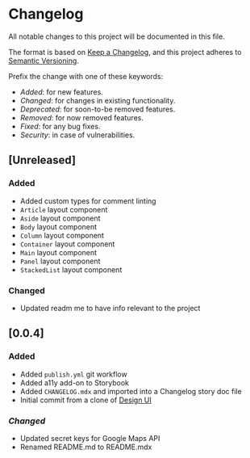 # Changelog

All notable changes to this project will be documented in this file.

The format is based on [Keep a Changelog](https://keepachangelog.com/en/1.0.0/),
and this project adheres to [Semantic Versioning](https://semver.org/spec/v2.0.0.html).

Prefix the change with one of these keywords:

- _Added_: for new features.
- _Changed_: for changes in existing functionality.
- _Deprecated_: for soon-to-be removed features.
- _Removed_: for now removed features.
- _Fixed_: for any bug fixes.
- _Security_: in case of vulnerabilities.

## [Unreleased]

### Added

- Added custom types for comment linting
- `Article` layout component
- `Aside` layout component
- `Body` layout component
- `Column` layout component
- `Container` layout component
- `Main` layout component
- `Panel` layout component
- `StackedList` layout component

### Changed

- Updated readm me to have info relevant to the project

## [0.0.4]

### Added

- Added `publish.yml` git workflow
- Added a11y add-on to Storybook
- Added `CHANGELOG.mdx` and imported into a Changelog story doc file
- Initial commit from a clone of [Design UI](https://github.com/troychaplin/design-ui)

### _Changed_

- Updated secret keys for Google Maps API
- Renamed README.md to README.mdx
